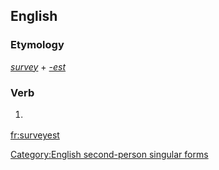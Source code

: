 ==English==

===Etymology===
''[[survey]]'' + ''[[-est]]''

===Verb===
{{en-verb form}}

# {{context|archaic|lang=en}} {{form of|Second-person singular simple present form|survey}}

[[Category:English second-person singular forms]]

[[fr:surveyest]]